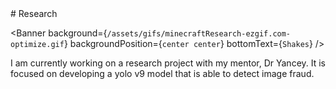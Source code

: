 
<div style={{textAlign: `center`, display:'none'}}>
  # Research
</div>


<Banner 
  background={`/assets/gifs/minecraftResearch-ezgif.com-optimize.gif`} 
  backgroundPosition={`center center`} 
  bottomText={`Shakes`} 
/>

<div className="textbox">
  I am currently working on a research project with my mentor, Dr Yancey. It is focused on developing a yolo v9 model that is able to detect image fraud.
</div>